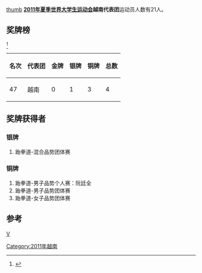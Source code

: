 [[文件:Flag_of_Vietnam.svg|thumb]]
'''[[2011年夏季世界大学生运动会|2011年夏季世界大学生运动会]]越南代表团'''运动员人数有21人。

==奖牌榜==
<ref>{{Cite web |url=http://match.sz2011.org/Medal/CHI.htm |title=奖牌榜 |accessdate=2011-08-26 |archive-date=2012-07-14 |archive-url=https://archive.is/20120714212414/http://match.sz2011.org/Medal/CHI.htm |dead-url=no }}</ref>
{| class="wikitable"
|-
! 名次 !! 代表团 !! 金牌 !! 银牌 !! 铜牌 !! 总数
|-
| 47 || 越南 || 0 || 1 || 3 || 4
|}
==奖牌获得者==
===银牌===
#跆拳道-混合品势团体赛
===铜牌===
#跆拳道-男子品势个人赛：阮廷全
#跆拳道-男子品势团体赛
#跆拳道-女子品势团体赛
==参考==
<references/>
{{2011年夏季世界大学生运动会代表团}}
[[分类:2011年夏季世界大学生运动会代表团|V]]
[[Category:2011年越南|Category:2011年越南]]